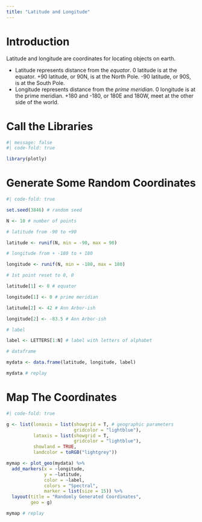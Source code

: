 ```yaml
---
title: "Latitude and Longitude"
---
```


# Introduction

Latitude and longitude are coordinates for locating objects on earth.

* Latitude represents distance from the *equator*. 0 latitude is at the equator. +90 latitude, or 90N, is at the North Pole. -90 latitude, or 90S, is at the South Pole.
* Longitude represents distance from the *prime meridian*. 0 longitude is at the prime meridian. +180 and -180, or 180E and 180W, meet at the other side of the world.

# Call the Libraries

```r
#| message: false
#| code-fold: true

library(plotly)

```

# Generate Some Random Coordinates

```r
#| code-fold: true

set.seed(3846) # random seed

N <- 10 # number of points

# latitude from -90 to +90

latitude <- runif(N, min = -90, max = 90) 

# longitude from + -180 to + 180

longitude <- runif(N, min = -180, max = 180) 

# 1st point reset to 0, 0

latitude[1] <- 0 # equator

longitude[1] <- 0 # prime meridian

latitude[2] <- 42 # Ann Arbor-ish

longitude[2] <- -83.5 # Ann Arbor-ish

# label

label <- LETTERS[1:N] # label with letters of alphabet

# dataframe

mydata <- data.frame(latitude, longitude, label)

mydata # replay

```

# Map The Coordinates

```r
#| code-fold: true

g <- list(lonaxis = list(showgrid = T, # geographic parameters
                         gridcolor = "lightblue"), 
          lataxis = list(showgrid = T, 
                         gridcolor = "lightblue"),
          showland = TRUE,
          landcolor = toRGB("lightgrey"))

mymap <- plot_geo(mydata) %>%
  add_markers(x = ~longitude,
              y = ~latitude,
              color = ~label,
              colors = "Spectral",
              marker = list(size = 15)) %>%
  layout(title = "Randomly Generated Coordinates",
         geo = g)

mymap # replay

```

